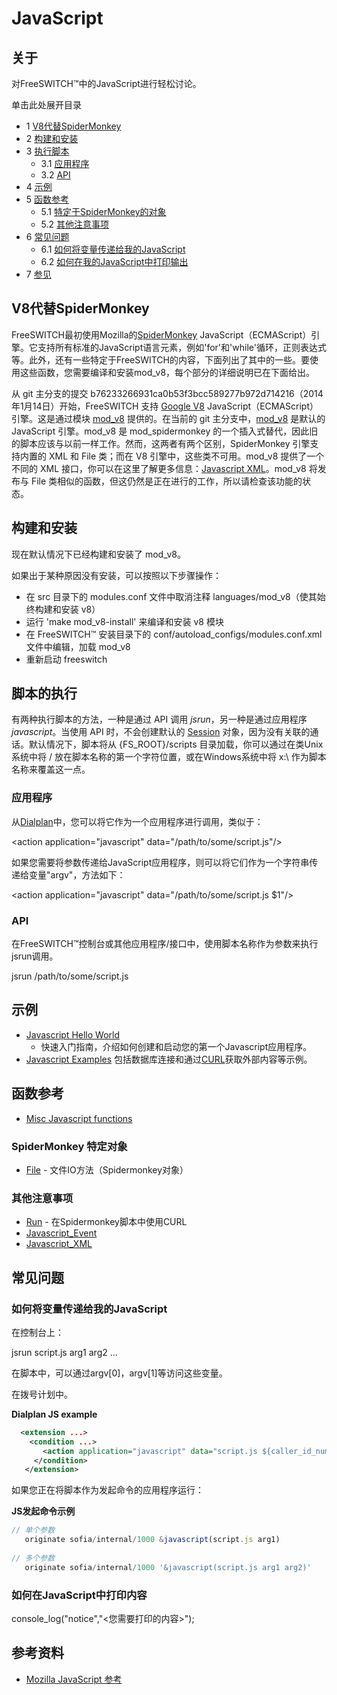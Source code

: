 # JavaScript

## 关于

对FreeSWITCH™中的JavaScript进行轻松讨论。

单击此处展开目录

* 1 [V8代替SpiderMonkey](#v8-supersedes-spidermonkey)
* 2 [构建和安装](#build-and-install)
* 3 [执行脚本](#execution-of-a-script)  
   * 3.1 [应用程序](#application)  
   * 3.2 [API](#api)
* 4 [示例](#examples-)
* 5 [函数参考](#function-reference-)  
   * 5.1 [特定于SpiderMonkey的对象](#spidermonkey-specific-objects)  
   * 5.2 [其他注意事项](#other-points-of-interest-)
* 6 [常见问题](#faq)  
   * 6.1 [如何将变量传递给我的JavaScript](#passing-variables-to-my-javascript)  
   * 6.2 [如何在我的JavaScript中打印输出](#how-can-i-print-stuff-inside-my-javascript)
* 7 [参见](#see-also-)

## V8代替SpiderMonkey

FreeSWITCH最初使用Mozilla的[SpiderMonkey](http://www.mozilla.org/js/spidermonkey/) JavaScript（ECMAScript）引擎。它支持所有标准的JavaScript语言元素，例如'for'和'while'循环，正则表达式等。此外，还有一些特定于FreeSWITCH的内容，下面列出了其中的一些。要使用这些函数，您需要编译和安装mod\_v8，每个部分的详细说明已在下面给出。

从 git 主分支的提交 b76233266931ca0b53f3bcc589277b972d714216（2014年1月14日）开始，FreeSWITCH 支持 [Google V8](https://code.google.com/p/v8/) JavaScript（ECMAScript）引擎。这是通过模块 [mod\_v8](../../Modules/mod_v8_1048935.mdx#api) 提供的。在当前的 git 主分支中，[mod\_v8](../../Modules/mod_v8_1048935.mdx#api) 是默认的 JavaScript 引擎。mod\_v8 是 mod\_spidermonkey 的一个插入式替代，因此旧的脚本应该与以前一样工作。然而，这两者有两个区别，SpiderMonkey 引擎支持内置的 XML 和 File 类；而在 V8 引擎中，这些类不可用。mod\_v8 提供了一个不同的 XML 接口，你可以在这里了解更多信息：[Javascript XML](Javascript-Examples/index.mdx#about)。mod\_v8 将发布与 File 类相似的函数，但这仍然是正在进行的工作，所以请检查该功能的状态。

## 构建和安装

现在默认情况下已经构建和安装了 mod\_v8。

如果出于某种原因没有安装，可以按照以下步骤操作：

* 在 src 目录下的 modules.conf 文件中取消注释 languages/mod\_v8（使其始终构建和安装 v8）
* 运行 'make mod\_v8-install' 来编译和安装 v8 模块
* 在 FreeSWITCH™ 安装目录下的 conf/autoload\_configs/modules.conf.xml 文件中编辑，加载 mod\_v8
* 重新启动 freeswitch

## 脚本的执行

有两种执行脚本的方法，一种是通过 API 调用 _jsrun_，另一种是通过应用程序 _javascript_。当使用 API 时，不会创建默认的 [Session](Session/index.mdx#methods) 对象，因为没有关联的通话。默认情况下，脚本将从 {FS\_ROOT}/scripts 目录加载，你可以通过在类Unix系统中将 / 放在脚本名称的第一个字符位置，或在Windows系统中将 x:\\ 作为脚本名称来覆盖这一点。

### 应用程序

从[Dialplan](../../Dialplan/XML-Dialplan/index.mdx#about)中，您可以将它作为一个应用程序进行调用，类似于：

&lt;action application="javascript" data="/path/to/some/script.js"/>

如果您需要将参数传递给JavaScript应用程序，则可以将它们作为一个字符串传递给变量"argv"，方法如下：

&lt;action application="javascript" data="/path/to/some/script.js $1"/>

### API

在FreeSWITCH™控制台或其他应用程序/接口中，使用脚本名称作为参数来执行jsrun调用。

jsrun /path/to/some/script.js

## 示例 

* [Javascript Hello World](Javascript-Examples/Javascript-Example---HelloWorld_7144139.mdx#about)  
   * 快速入门指南，介绍如何创建和启动您的第一个Javascript应用程序。
* [Javascript Examples](https://freeswitch.org/confluence/dosearchsite.action?queryString=javascript+example) 包括数据库连接和通过[CURL](http://en.wikipedia.org/wiki/CURL)获取外部内容等示例。

## 函数参考 

* [Misc Javascript functions](https://wiki.freeswitch.org/wiki/Misc%5FJavascript%5Ffunctions "Misc Javascript functions")

### SpiderMonkey 特定对象

* [File](https://wiki.freeswitch.org/wiki/File "File") \- 文件IO方法（Spidermonkey对象）

### 其他注意事项 

* [Run](https://wiki.freeswitch.org/wiki/Run "Run") \- 在Spidermonkey脚本中使用CURL
* [Javascript\_Event](https://wiki.freeswitch.org/wiki/Javascript%5FEvent "Javascript Event")
* [Javascript\_XML](https://wiki.freeswitch.org/wiki/Javascript%5FXML "Javascript XML")

## 常见问题

### 如何将变量传递给我的JavaScript

在控制台上：

  jsrun script.js arg1 arg2 ...

在脚本中，可以通过argv\[0\]，argv\[1\]等访问这些变量。

在拨号计划中。

**Dialplan JS example**

```xml
  <extension ...>
    <condition ...>
       <action application="javascript" data="script.js ${caller_id_number}"/>
     </condition>
   </extension>
```

如果您正在将脚本作为发起命令的应用程序运行：

**JS发起命令示例**

```js
// 单个参数
   originate sofia/internal/1000 &javascript(script.js arg1)          
 
// 多个参数
   originate sofia/internal/1000 '&javascript(script.js arg1 arg2)'   
```

### 如何在JavaScript中打印内容

  console_log("notice","&lt;您需要打印的内容>");

  
## 参考资料 

* [Mozilla JavaScript 参考](http://developer.mozilla.org/zh-CN/docs/JavaScript)
